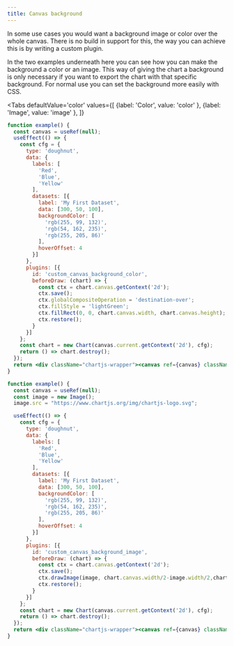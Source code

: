 ```yaml
---
title: Canvas background
---
```


In some use cases you would want a background image or color over the whole canvas. There is no build in support for this, the way you can achieve this is by writing a custom plugin.

In the two examples underneath here you can see how you can make the background a color or an image. This way of giving the chart a background is only necessary if you want to export the chart with that specific background.
For normal use you can set the background more easily with CSS.


<Tabs
    defaultValue='color'
    values={[
        {label: 'Color', value: 'color' },
        {label: 'Image', value: 'image' },
    ]}
>
<TabItem value="color">

```jsx live
function example() {
  const canvas = useRef(null);
  useEffect(() => {
    const cfg = {
      type: 'doughnut',
      data: {
        labels: [
          'Red',
          'Blue',
          'Yellow'
        ],
        datasets: [{
          label: 'My First Dataset',
          data: [300, 50, 100],
          backgroundColor: [
            'rgb(255, 99, 132)',
            'rgb(54, 162, 235)',
            'rgb(255, 205, 86)'
          ],
          hoverOffset: 4
        }]
      },
	  plugins: [{
	    id: 'custom_canvas_background_color',
	    beforeDraw: (chart) => {
          const ctx = chart.canvas.getContext('2d');
          ctx.save();
          ctx.globalCompositeOperation = 'destination-over';
          ctx.fillStyle = 'lightGreen';
          ctx.fillRect(0, 0, chart.canvas.width, chart.canvas.height);
          ctx.restore();
	    }
      }]
    };
    const chart = new Chart(canvas.current.getContext('2d'), cfg);
    return () => chart.destroy();
  });
  return <div className="chartjs-wrapper"><canvas ref={canvas} className="chartjs"></canvas></div>;
}
```

</TabItem>

<TabItem value="image">

```jsx live
function example() {
  const canvas = useRef(null);
  const image = new Image();
  image.src = "https://www.chartjs.org/img/chartjs-logo.svg";

  useEffect(() => {
    const cfg = {
      type: 'doughnut',
      data: {
        labels: [
          'Red',
          'Blue',
          'Yellow'
        ],
        datasets: [{
          label: 'My First Dataset',
          data: [300, 50, 100],
          backgroundColor: [
            'rgb(255, 99, 132)',
            'rgb(54, 162, 235)',
            'rgb(255, 205, 86)'
          ],
          hoverOffset: 4
        }]
      },
	  plugins: [{
	    id: 'custom_canvas_background_image',
	    beforeDraw: (chart) => {
	      const ctx = chart.canvas.getContext('2d');
          ctx.save();
          ctx.drawImage(image, chart.canvas.width/2-image.width/2,chart.canvas.height/2-image.height/2);
          ctx.restore();
	    }
      }]
    };
    const chart = new Chart(canvas.current.getContext('2d'), cfg);
    return () => chart.destroy();
  });
  return <div className="chartjs-wrapper"><canvas ref={canvas} className="chartjs"></canvas></div>;
}
```

</TabItem>
</Tabs>
